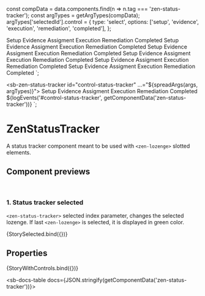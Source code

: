 
const compData = data.components.find(n => n.tag === 'zen-status-tracker');
const argTypes = getArgTypes(compData);
argTypes['selectedId'].control = {
  type: 'select',
  options: ['setup', 'evidence', 'execution', 'remediation', 'completed'],
};

<Meta title="Navigation/Status Tracker" component="zen-status-tracker" argTypes={argTypes} />

  <sb-zen-space vertical spacing="lg">
    <sb-zen-status-tracker selected-id="setup">
      <sb-zen-lozenge id="setup">Setup</sb-zen-lozenge>
      <sb-zen-lozenge id="evidence">Evidence Assigment</sb-zen-lozenge>
      <sb-zen-lozenge id="execution">Execution</sb-zen-lozenge>
      <sb-zen-lozenge id="remediation">Remediation</sb-zen-lozenge>
      <sb-zen-lozenge id="completed">Completed</sb-zen-lozenge>
    </sb-zen-status-tracker>
    <sb-zen-status-tracker selected-id="evidence">
      <sb-zen-lozenge id="setup">Setup</sb-zen-lozenge>
      <sb-zen-lozenge id="evidence">Evidence Assigment</sb-zen-lozenge>
      <sb-zen-lozenge id="execution">Execution</sb-zen-lozenge>
      <sb-zen-lozenge id="remediation">Remediation</sb-zen-lozenge>
      <sb-zen-lozenge id="completed">Completed</sb-zen-lozenge>
    </sb-zen-status-tracker>
    <sb-zen-status-tracker selected-id="execution">
      <sb-zen-lozenge id="setup">Setup</sb-zen-lozenge>
      <sb-zen-lozenge id="evidence">Evidence Assigment</sb-zen-lozenge>
      <sb-zen-lozenge id="execution">Execution</sb-zen-lozenge>
      <sb-zen-lozenge id="remediation">Remediation</sb-zen-lozenge>
      <sb-zen-lozenge id="completed">Completed</sb-zen-lozenge>
    </sb-zen-status-tracker>
    <sb-zen-status-tracker selected-id="remediation">
      <sb-zen-lozenge id="setup">Setup</sb-zen-lozenge>
      <sb-zen-lozenge id="evidence">Evidence Assigment</sb-zen-lozenge>
      <sb-zen-lozenge id="execution">Execution</sb-zen-lozenge>
      <sb-zen-lozenge id="remediation">Remediation</sb-zen-lozenge>
      <sb-zen-lozenge id="completed">Completed</sb-zen-lozenge>
    </sb-zen-status-tracker>
    <sb-zen-status-tracker selected-id="completed">
      <sb-zen-lozenge id="setup">Setup</sb-zen-lozenge>
      <sb-zen-lozenge id="evidence">Evidence Assigment</sb-zen-lozenge>
      <sb-zen-lozenge id="execution">Execution</sb-zen-lozenge>
      <sb-zen-lozenge id="remediation">Remediation</sb-zen-lozenge>
      <sb-zen-lozenge id="completed">Completed</sb-zen-lozenge>
    </sb-zen-status-tracker>
    <sb-zen-status-tracker archived>
      <sb-zen-lozenge id="setup">Setup</sb-zen-lozenge>
      <sb-zen-lozenge id="evidence">Evidence Assigment</sb-zen-lozenge>
      <sb-zen-lozenge id="execution">Execution</sb-zen-lozenge>
      <sb-zen-lozenge id="remediation">Remediation</sb-zen-lozenge>
      <sb-zen-lozenge id="completed">Completed</sb-zen-lozenge>
    </sb-zen-status-tracker>
  </sb-zen-space>
`;

  <sb-zen-status-tracker id="control-status-tracker" ...="${spreadArgs(args, argTypes)}">
    <sb-zen-lozenge id="setup">Setup</sb-zen-lozenge>
    <sb-zen-lozenge id="evidence">Evidence Assigment</sb-zen-lozenge>
    <sb-zen-lozenge id="execution">Execution</sb-zen-lozenge>
    <sb-zen-lozenge id="remediation">Remediation</sb-zen-lozenge>
    <sb-zen-lozenge id="completed">Completed</sb-zen-lozenge>
  </sb-zen-status-tracker>
  ${logEvents('#control-status-tracker', getComponentData('zen-status-tracker'))}
`;

# ZenStatusTracker

A status tracker component meant to be used with `<zen-lozenge>` slotted elements.

## Component previews

<br />

### 1. Status tracker selected

`<zen-status-tracker>` selected index parameter, changes the selected lozenge. If last `<zen-lozenge>` is selected, it is displayed in green color.

<Canvas>
  <Story name="StorySelected">{StorySelected.bind({})}</Story>
</Canvas>

## Properties

<Canvas>
  <Story
    name="default"
    args={{
      ...getDefaultArgs(argTypes),
      // override some default values:
      selectedId: 'setup',
    }}
  >
    {StoryWithControls.bind({})}
  </Story>
</Canvas>

<ArgsTable story="default" />

<sb-docs-table docs={JSON.stringify(getComponentData('zen-status-tracker'))}></sb-docs-table>
